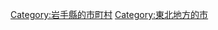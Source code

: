 {{Commonscat|Ofunato, Iwate‎}}
{{Catmore}}

{{DEFAULTSORT:Ofunato-shi}}
[[Category:岩手縣的市町村|Category:岩手縣的市町村]]
[[Category:東北地方的市|Category:東北地方的市]]